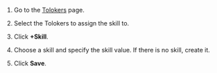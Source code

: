 
1. Go to the [Tolokers](https://platform.toloka.ai/requester/workers) page.

1. Select the Tolokers to assign the skill to.

    <SelectTolokers/>

1. Click **+Skill**.

1. Choose a skill and specify the skill value. If there is no skill, create it.

1. Click **Save**.